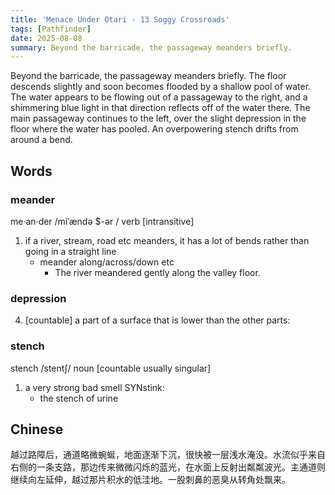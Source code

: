 ```yaml
---
title: 'Menace Under Otari - 13 Soggy Crossroads'
tags: [Pathfinder]
date: 2025-08-08
summary: Beyond the barricade, the passageway meanders briefly.
---
```


Beyond the barricade, the passageway meanders briefly. The floor descends
slightly and soon becomes flooded by a shallow pool of water. The water appears
to be flowing out of a passageway to the right, and a shimmering blue light in
that direction reflects off of the water there. The main passageway continues
to the left, over the slight depression in the floor where the water has
pooled. An overpowering stench drifts from around a bend.

## Words

### meander

me·an·der /miˈændə $-ər / verb [intransitive]

1. if a river, stream, road etc meanders, it has a lot of bends rather than going in a straight line
   - meander along/across/down etc
     - The river meandered gently along the valley floor.

### depression

4. [countable] a part of a surface that is lower than the other parts:

### stench

stench /stentʃ/ noun [countable usually singular]

1. a very strong bad smell SYNstink:
   - the stench of urine

## Chinese

越过路障后，通道略微蜿蜒，地面逐渐下沉，很快被一层浅水淹没。水流似乎来自右侧的一条支路，那边传来微微闪烁的蓝光，在水面上反射出粼粼波光。主通道则继续向左延伸，越过那片积水的低洼地。一股刺鼻的恶臭从转角处飘来。
